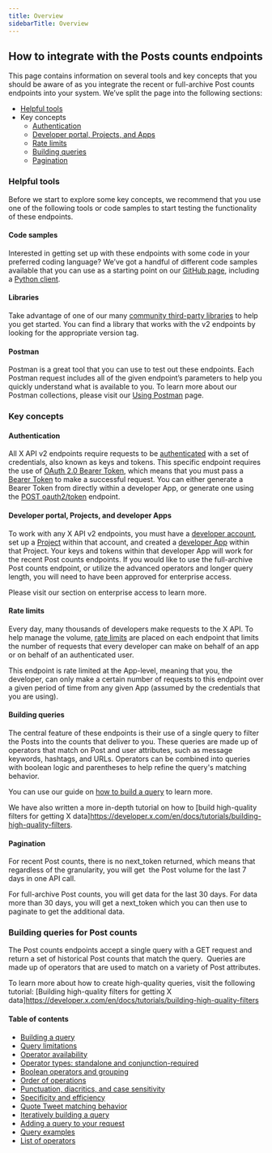 ---
title: Overview
sidebarTitle: Overview
---

## How to integrate with the Posts counts endpoints

This page contains information on several tools and key concepts that you should be aware of as you integrate the recent or full-archive Post counts endpoints into your system. We’ve split the page into the following sections:

* [Helpful tools](#helpful-tools)
* Key concepts
    * [Authentication](#authentication)
    * [Developer portal, Projects, and Apps](#developer-portal)
    * [Rate limits](#rate-limits)
    * [Building queries](#queries)
    * [Pagination](#pagination)

### Helpful tools

Before we start to explore some key concepts, we recommend that you use one of the following tools or code samples to start testing the functionality of these endpoints.

#### Code samples

Interested in getting set up with these endpoints with some code in your preferred coding language? We’ve got a handful of different code samples available that you can use as a starting point on our [GitHub page](https://github.com/xdevplatform/Twitter-API-v2-sample-code), including a [Python client](https://github.com/xdevplatform/search-tweets-python).

#### Libraries

Take advantage of one of our many [community third-party libraries](/x-api/tools-and-libraries/overview) to help you get started. You can find a library that works with the v2 endpoints by looking for the appropriate version tag.

#### Postman

Postman is a great tool that you can use to test out these endpoints. Each Postman request includes all of the given endpoint’s parameters to help you quickly understand what is available to you. To learn more about our Postman collections, please visit our [Using Postman](/tutorials/postman-getting-started) page.
 

### Key concepts

#### Authentication

All X API v2 endpoints require requests to be [authenticated](/resources/fundamentals/authentication) with a set of credentials, also known as keys and tokens. This specific endpoint requires the use of [OAuth 2.0 Bearer Token](/resources/fundamentals/authentication#oauth-2-0), which means that you must pass a [Bearer Token](https://developer.twitter.com/en/docs/authentication/oauth-2-0/bearer-tokens) to make a successful request. You can either generate a Bearer Token from directly within a developer App, or generate one using the [POST oauth2/token](/resources/fundamentals/authentication#post-oauth2-token) endpoint.

#### Developer portal, Projects, and developer Apps

To work with any X API v2 endpoints, you must have a [developer account](/resources/fundamentals/developer-portal), set up a [Project](/resources/fundamentals/projects) within that account, and created a [developer App](/resources/fundamentals/developer-apps) within that Project. Your keys and tokens within that developer App will work for the recent Post counts endpoints. If you would like to use the full-archive Post counts endpoint, or utilize the advanced operators and longer query length, you will need to have been approved for enterprise access.

Please visit our section on enterprise access to learn more.

#### Rate limits

Every day, many thousands of developers make requests to the X API. To help manage the volume, [rate limits](/x-api/fundamentals/rate-limits) are placed on each endpoint that limits the number of requests that every developer can make on behalf of an app or on behalf of an authenticated user.

This endpoint is rate limited at the App-level, meaning that you, the developer, can only make a certain number of requests to this endpoint over a given period of time from any given App (assumed by the credentials that you are using). 


#### Building queries

The central feature of these endpoints is their use of a single query to filter the Posts into the counts that deliver to you. These queries are made up of operators that match on Post and user attributes, such as message keywords, hashtags, and URLs. Operators can be combined into queries with boolean logic and parentheses to help refine the query's matching behavior.

You can use our guide on [how to build a query](/x-api/posts/counts/integrate/build-a-query) to learn more.

We have also written a more in-depth tutorial on how to [build high-quality filters for getting X data]https://developer.x.com/en/docs/tutorials/building-high-quality-filters.
 

#### Pagination

For recent Post counts, there is no next_token returned, which means that regardless of the granularity, you will get  the Post volume for the last 7 days in one API call.

For full-archive Post counts, you will get data for the last 30 days. For data more than 30 days, you will get a next_token which you can then use to paginate to get the additional data. 


### Building queries for Post counts

The Post counts endpoints accept a single query with a GET request and return a set of historical Post counts that match the query.  Queries are made up of operators that are used to match on a variety of Post attributes. 

To learn more about how to create high-quality queries, visit the following tutorial:
[Building high-quality filters for getting X data]https://developer.x.com/en/docs/tutorials/building-high-quality-filters

#### Table of contents

* [Building a query](#build)
* [Query limitations](#limits)
* [Operator availability](#availability)
* [Operator types: standalone and conjunction-required](#types)
* [Boolean operators and grouping](#boolean)
* [Order of operations](#order-of-operations)
* [Punctuation, diacritics, and case sensitivity](#punctuation)
* [Specificity and efficiency](#specificity)
* [Quote Tweet matching behavior](#quote-tweets)
* [Iteratively building a query](#iterative)
* [Adding a query to your request](#adding-a-query)
* [Query examples](#examples)
* [List of operators](#list)

